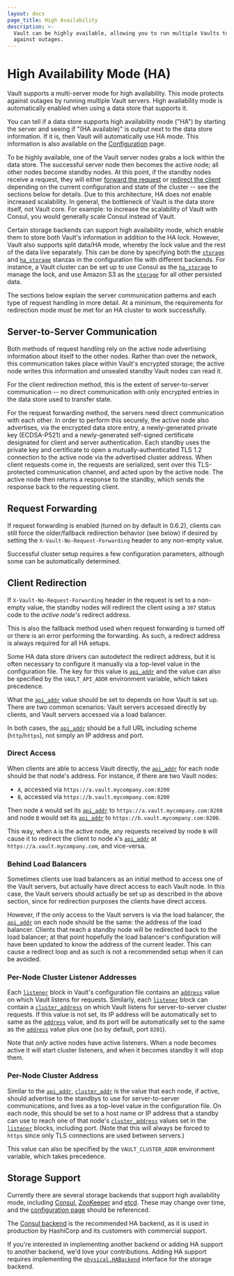```yaml
---
layout: docs
page_title: High Availability
description: >-
  Vault can be highly available, allowing you to run multiple Vaults to protect
  against outages.
---
```


# High Availability Mode (HA)

Vault supports a multi-server mode for high availability. This mode protects
against outages by running multiple Vault servers. High availability mode
is automatically enabled when using a data store that supports it.

You can tell if a data store supports high availability mode ("HA") by starting
the server and seeing if "(HA available)" is output next to the data store
information. If it is, then Vault will automatically use HA mode. This
information is also available on the
[Configuration](/docs/configuration) page.

To be highly available, one of the Vault server nodes grabs a lock within the
data store. The successful server node then becomes the active node; all other
nodes become standby nodes. At this point, if the standby nodes receive a
request, they will either [forward the request](#request-forwarding) or
[redirect the client](#client-redirection) depending on the current
configuration and state of the cluster -- see the sections below for details.
Due to this architecture, HA does not enable increased scalability. In general,
the bottleneck of Vault is the data store itself, not Vault core. For example:
to increase the scalability of Vault with Consul, you would generally scale
Consul instead of Vault.

Certain storage backends can support high availability mode, which enable them
to store both Vault's information in addition to the HA lock. However, Vault
also supports split data/HA mode, whereby the lock value and the rest of the
data live separately. This can be done by specifying both the
[`storage`](/docs/configuration#storage) and
[`ha_storage`](/docs/configuration#ha_storage) stanzas in the configuration file
with different backends. For instance, a Vault cluster can be set up to use
Consul as the [`ha_storage`](/docs/configuration#ha_storage) to manage the lock,
and use Amazon S3 as the [`storage`](/docs/configuration#storage) for all other
persisted data.

The sections below explain the server communication patterns and each type of
request handling in more detail. At a minimum, the requirements for redirection
mode must be met for an HA cluster to work successfully.

## Server-to-Server Communication

Both methods of request handling rely on the active node advertising
information about itself to the other nodes. Rather than over the network, this
communication takes place within Vault's encrypted storage; the active node
writes this information and unsealed standby Vault nodes can read it.

For the client redirection method, this is the extent of server-to-server
communication -- no direct communication with only encrypted entries in the
data store used to transfer state.

For the request forwarding method, the servers need direct communication with
each other. In order to perform this securely, the active node also advertises,
via the encrypted data store entry, a newly-generated private key (ECDSA-P521)
and a newly-generated self-signed certificate designated for client and server
authentication. Each standby uses the private key and certificate to open a
mutually-authenticated TLS 1.2 connection to the active node via the advertised
cluster address. When client requests come in, the requests are serialized,
sent over this TLS-protected communication channel, and acted upon by the
active node. The active node then returns a response to the standby, which
sends the response back to the requesting client.

## Request Forwarding

If request forwarding is enabled (turned on by default in 0.6.2), clients can
still force the older/fallback redirection behavior (see below) if desired by
setting the `X-Vault-No-Request-Forwarding` header to any non-empty value.

Successful cluster setup requires a few configuration parameters, although some
can be automatically determined.

## Client Redirection

If `X-Vault-No-Request-Forwarding` header in the request is set to a non-empty
value, the standby nodes will redirect the client using a `307` status code to
the _active node's_ redirect address.

This is also the fallback method used when request forwarding is turned off or
there is an error performing the forwarding. As such, a redirect address is
always required for all HA setups.

Some HA data store drivers can autodetect the redirect address, but it is often
necessary to configure it manually via a top-level value in the configuration
file. The key for this value is [`api_addr`](/docs/configuration#api_addr) and
the value can also be specified by the `VAULT_API_ADDR` environment variable,
which takes precedence.

What the [`api_addr`](/docs/configuration#api_addr) value should be set to
depends on how Vault is set up. There are two common scenarios: Vault servers
accessed directly by clients, and Vault servers accessed via a load balancer.

In both cases, the [`api_addr`](/docs/configuration#api_addr) should be a full
URL including scheme (`http`/`https`), not simply an IP address and port.

### Direct Access

When clients are able to access Vault directly, the
[`api_addr`](/docs/configuration#api_addr) for each node should be that node's
address. For instance, if there are two Vault nodes:

- `A`, accessed via `https://a.vault.mycompany.com:8200`
- `B`, accessed via `https://b.vault.mycompany.com:8200`

Then node `A` would set its
[`api_addr`](/docs/configuration#api_addr) to
`https://a.vault.mycompany.com:8200` and node `B` would set its
[`api_addr`](/docs/configuration#api_addr) to
`https://b.vault.mycompany.com:8200`.

This way, when `A` is the active node, any requests received by node `B` will
cause it to redirect the client to node `A`'s
[`api_addr`](/docs/configuration#api_addr) at `https://a.vault.mycompany.com`,
and vice-versa.

### Behind Load Balancers

Sometimes clients use load balancers as an initial method to access one of the
Vault servers, but actually have direct access to each Vault node. In this
case, the Vault servers should actually be set up as described in the above
section, since for redirection purposes the clients have direct access.

However, if the only access to the Vault servers is via the load balancer, the
[`api_addr`](/docs/configuration#api_addr) on each node should be the same: the
address of the load balancer. Clients that reach a standby node will be
redirected back to the load balancer; at that point hopefully the load
balancer's configuration will have been updated to know the address of the
current leader. This can cause a redirect loop and as such is not a recommended
setup when it can be avoided.

### Per-Node Cluster Listener Addresses

Each [`listener`](/docs/configuration/listener) block in Vault's configuration
file contains an [`address`](/docs/configuration/listener/tcp#address) value on
which Vault listens for requests. Similarly, each
[`listener`](/docs/configuration/listener) block can contain a
[`cluster_address`](/docs/configuration/listener/tcp#cluster_address) on which
Vault listens for server-to-server cluster requests. If this value is not set,
its IP address will be automatically set to same as the
[`address`](/docs/configuration/listener/tcp#address) value, and its port will
be automatically set to the same as the
[`address`](/docs/configuration/listener/tcp#address) value plus one (so by
default, port `8201`).

Note that _only_ active nodes have active listeners. When a node becomes active
it will start cluster listeners, and when it becomes standby it will stop them.

### Per-Node Cluster Address

Similar to the [`api_addr`](/docs/configuration#api_addr),
[`cluster_addr`](/docs/configuration#cluster_addr) is the value that each node,
if active, should advertise to the standbys to use for server-to-server
communications, and lives as a top-level value in the configuration file. On
each node, this should be set to a host name or IP address that a standby can
use to reach one of that node's
[`cluster_address`](/docs/configuration#cluster_address) values set in the
[`listener`](/docs/configuration/listener) blocks, including port. (Note that
this will always be forced to `https` since only TLS connections are used
between servers.)

This value can also be specified by the `VAULT_CLUSTER_ADDR` environment
variable, which takes precedence.

## Storage Support

Currently there are several storage backends that support high availability
mode, including [Consul](/docs/configuration/storage/consul),
[ZooKeeper](/docs/configuration/storage/zookeeper) and [etcd](/docs//configuration/storage/etcd). These may
change over time, and the [configuration page](/docs/configuration) should be
referenced.

The [Consul backend](/docs/configuration/storage/consul) is the recommended HA backend, as it is used in production
by HashiCorp and its customers with commercial support.

If you're interested in implementing another backend or adding HA support to
another backend, we'd love your contributions. Adding HA support requires
implementing the
[`physical.HABackend`](https://pkg.go.dev/github.com/hashicorp/vault/sdk/physical#HABackend)
interface for the storage backend.
